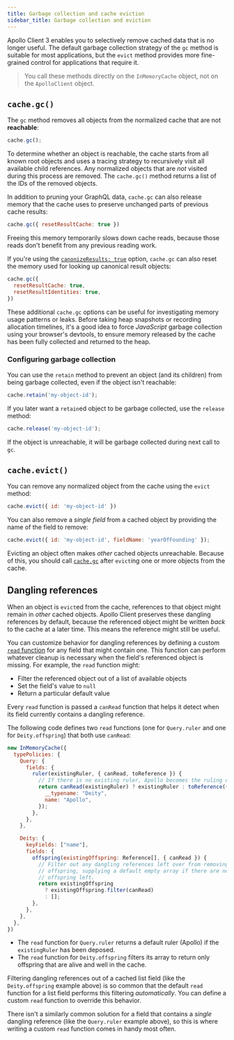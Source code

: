 ```yaml
---
title: Garbage collection and cache eviction
sidebar_title: Garbage collection and eviction
---
```


Apollo Client 3 enables you to selectively remove cached data that is no longer useful. The default garbage collection strategy of the `gc` method is suitable for most applications, but the `evict` method provides more fine-grained control for applications that require it.

> You call these methods directly on the `InMemoryCache` object, not on the `ApolloClient` object.

## `cache.gc()`

The `gc` method removes all objects from the normalized cache that are not **reachable**:

```js
cache.gc();
```

To determine whether an object is reachable, the cache starts from all known root objects and uses a tracing strategy to recursively visit all available child references. Any normalized objects that are _not_ visited during this process are removed. The `cache.gc()` method returns a list of the IDs of the removed objects.

In addition to pruning your GraphQL data, `cache.gc` can also release memory that the cache uses to preserve unchanged parts of previous cache results:

```js
cache.gc({ resetResultCache: true })
```

Freeing this memory temporarily slows down cache reads, because those reads don't benefit from any previous reading work.

If you're using the [`canonizeResults: true`](../api/cache/InMemoryCache/#canonizeresults) option, `cache.gc` can also reset the memory used for looking up canonical result objects:

```js
cache.gc({
  resetResultCache: true,
  resetResultIdentities: true,
})
```

These additional `cache.gc` options can be useful for investigating memory usage patterns or leaks. Before taking heap snapshots or recording allocation timelines, it's a good idea to force _JavaScript_ garbage collection using your browser's devtools, to ensure memory released by the cache has been fully collected and returned to the heap.

### Configuring garbage collection

You can use the `retain` method to prevent an object (and its children) from being garbage collected, even if the object isn't reachable:

```js
cache.retain('my-object-id');
```

If you later want a `retain`ed object to be garbage collected, use the `release` method:

```js
cache.release('my-object-id');
```

If the object is unreachable, it will be garbage collected during next call to `gc`.

## `cache.evict()`

You can remove any normalized object from the cache using the `evict` method:

```js
cache.evict({ id: 'my-object-id' })
```

You can also remove a _single field_ from a cached object by providing the name of the field to remove:

```js
cache.evict({ id: 'my-object-id', fieldName: 'yearOfFounding' });
```

Evicting an object often makes _other_ cached objects unreachable. Because of this, you should call [`cache.gc`](#cachegc) after `evict`ing one or more objects from the cache.

## Dangling references

When an object is `evict`ed from the cache, references to that object might remain in _other_ cached objects. Apollo Client preserves these dangling references by default, because the referenced object might be written _back_ to the cache at a later time. This means the reference might still be useful.

You can customize behavior for dangling references by defining a custom [`read` function](./cache-field-behavior/#the-read-function) for any field that might contain one. This function can perform whatever cleanup is necessary when the field's referenced object is missing. For example, the `read` function might:

* Filter the referenced object out of a list of available objects
* Set the field's value to `null`
* Return a particular default value

Every `read` function is passed a `canRead` function that helps it detect when its field currently contains a dangling reference.

The following code defines two `read` functions (one for `Query.ruler` and one for `Deity.offspring`) that both use `canRead`:

```js
new InMemoryCache({
  typePolicies: {
    Query: {
      fields: {
        ruler(existingRuler, { canRead, toReference }) {
          // If there is no existing ruler, Apollo becomes the ruling deity
          return canRead(existingRuler) ? existingRuler : toReference({
            __typename: "Deity",
            name: "Apollo",
          });
        },
      },
    },

    Deity: {
      keyFields: ["name"],
      fields: {
        offspring(existingOffspring: Reference[], { canRead }) {
          // Filter out any dangling references left over from removing
          // offspring, supplying a default empty array if there are no
          // offspring left.
          return existingOffspring
            ? existingOffspring.filter(canRead)
            : [];
        },
      },
    },
  },
})
```

* The `read` function for `Query.ruler` returns a default ruler (Apollo) if the `existingRuler` has been deposed.
* The `read` function for `Deity.offspring` filters its array to return only offspring that are alive and well in the cache.

Filtering dangling references out of a cached list field (like the `Deity.offspring` example above) is so common that the default `read` function for a list field performs this filtering _automatically_. You can define a custom `read` function to override this behavior.

There isn't a similarly common solution for a field that contains a _single_ dangling reference (like the `Query.ruler` example above), so this is where writing a custom `read` function comes in handy most often.
